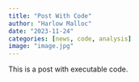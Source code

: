 ```yaml
---
title: "Post With Code"
author: "Harlow Malloc"
date: "2023-11-24"
categories: [news, code, analysis]
image: "image.jpg"
---
```


This is a post with executable code.
